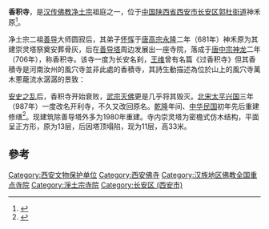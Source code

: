 {{Otheruses|subject=位于陕西省西安市的香积寺|other=位于浙江省杭州市的香积寺|香积寺 (杭州)}}
{{coord|34.12457|N|108.888|E|display=title|dim:2000_type:landmark_region:CN}}
{{文物保护单位
| 级别 = 省级
| 省区市 = 陕西省
| 图片 = Xiangji Temple 2018-5.jpg
| 名称 = 香积寺
| 编号 = 
| 分类 = 古建筑
| 时代 = [[唐朝|唐朝]]
| 所在 = [[西安市|西安市]][[长安区_(西安市)|长安区]]
| 登录 = 1956年
}}
'''香积寺'''，是[[汉传佛教|汉传佛教]][[淨土宗_(中國)|净土宗]]祖庭之一，位于[[中国|中国]][[陕西省|陕西省]][[西安市|西安市]][[长安区_(西安市)|长安区]][[郭杜街道|郭杜街道]]神禾原<ref>{{Cite book|title=世界佛教美术图说大典 建筑 3|last=罗世平，如常主编|publisher=长沙：[[湖南美术出版社|湖南美术出版社]]|year=2017.04|isbn=978-7-5356-7687-0|pages=1026}}</ref>。

净土宗二祖[[善导|善导]]大师圆寂后，其弟子[[怀恽|怀恽]]于[[唐高宗|唐高宗]][[永隆_(唐朝)|永隆]]二年（681年）神禾原为其建崇灵塔祭奠安葬骨灰，后在[[善导塔|善导塔]]周边发展出一座寺院，落成于[[唐中宗|唐中宗]][[神龍_(年號)|神龙]]二年（706年），称香积寺。该寺一度为长安名刹，[[王维|王维]]曾有名篇《过香积寺》但其香積寺是河南汝州的風穴寺並非此處的香積寺，其詩生動描述為位於山上的風穴寺萬木蔥蘢流水潺潺的景致：

{{Cquote|不知香积寺，数里入云峰。
古木无人径，深山何处钟。

泉声咽危石，日色冷青松，

薄暮空潭曲，安禅制-{}-毒龙。|王维|《过香积寺》}}

[[安史之乱|安史之乱]]后，香积寺开始衰败，[[會昌毀佛|武宗灭佛]]更是几乎将其毁灭。[[北宋|北宋]][[太平兴国|太平兴国]]三年（987年）一度改名开利寺，不久又改回原名。[[乾隆|乾隆]]年间、[[中华民国|中华民国]]初年先后重建修缮<ref>{{Cite book|title=晚清民国时期中国名胜古迹图集：全本精装版 第9卷|last=（日）常盘大定，（日）关野贞著；王铁钧，孙娜译|publisher=北京：[[中国画报出版社|中国画报出版社]]|year=2019.06|isbn=978-7-5146-1726-9|pages=168-169}}</ref>。现建筑除善导塔外多为1980年重建。寺内崇灵塔为密檐式仿木结构，平面呈正方形，原为13层，后因塔顶塌陷，现为11层，高33米。

==參考==
{{reflist}}
{{China-buddhism-temple}}
{{淨土宗}}
{{西安宗教建筑}}
{{DEFAULTSORT:X}}
[[Category:西安文物保护单位|Category:西安文物保护单位]]
[[Category:西安佛寺|Category:西安佛寺]]
[[Category:汉族地区佛教全国重点寺院|Category:汉族地区佛教全国重点寺院]]
[[Category:淨土宗寺院|Category:淨土宗寺院]]
[[Category:长安区_(西安市)|Category:长安区 (西安市)]]